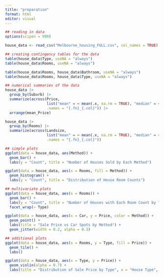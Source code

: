 ```yaml
---
title: "preparation"
format: html
editor: visual
---
```


```r
## reading in data
options(scipen = 999)

house_data <- read_csv("Melbourne_housing_FULL.csv", col_names = TRUE)
```

```r
## creating contingency tables for the data
table(house_data$Type, useNA = "always")
table(house_data$Rooms, useNA = "always")

table(house_data$Rooms, house_data$Bathroom, useNA = "always")
table(house_data$Rooms, house_data$Type, useNA = "always")
```

```r
## numerical summaries of the data
house_data |>
  group_by(Suburb) |>
  summarize(across(Price,
                   list("mean" = ~ mean(.x, na.rm = TRUE), "median" = ~ median(.x, na.rm = TRUE), "sd" = ~ sd(.x, na.rm = TRUE)),
                   .names = "{.fn}_{.col}")) |>
  arrange(mean_Price)

house_data |>
  group_by(Rooms) |>
  summarize(across(Landsize,
                   list("mean" = ~ mean(.x, na.rm = TRUE), "median" = ~ median(.x, na.rm = TRUE), "sd" = ~ sd(.x, na.rm = TRUE)),
                   .names = "{.fn}_{.col}"))
```
                   
```r
## simple plots
ggplot(data = house_data, aes(Method)) +
  geom_bar() +
  labs(y = "Count", title = "Number of Houses Sold by Each Method")

ggplot(data = house_data, aes(x = Rooms, fill = Method)) +
  geom_histogram() +
  labs(y = "Count", title = "Distribution of House Room Counts")
```

```r
## multivariate plots
ggplot(data = house_data, aes(x = Rooms)) +
  geom_bar() +
  labs(y = "Count", title = "Number of Houses with Each Room Count by Type") +
  facet_wrap(~ Type)

ggplot(data = house_data, aes(x = Car, y = Price, color = Method)) +
  geom_point() +
  labs(title = "Sale Price vs Car Spots by Method") +
  geom_jitter(width = 0.2, alpha = 0.3)
```

```r
## additional plots
ggplot(data = house_data, aes(x = Rooms, y = Type, fill = Price)) +
  geom_tile() +
  labs()

ggplot(data = house_data, aes(x = Type, y = Price)) +
  geom_violin(alpha = 0.7) +
  labs(title = "Distribution of Sale Price by Type", x = "House Type", y = "Sale Price")
```


